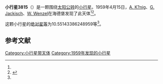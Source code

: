 {{Infobox planet
| bgcolour = #FFFFC0
| name = 3815 Konig
| symbol = 
| image = 
| caption = 
| discovery = yes
| discovery_ref = 
| discoverer = [[A._K?nig|A. K?nig]]、[[G._Jackisch|G. Jackisch]]、[[W._Wenzel|W. Wenzel]]
| discovery_site = [[海德堡|海德堡]] 
| discovered = 1959年4月15日
| designations = yes
| mp_name = 
| named_after = 
| alt_names = 1959 GG/ 1955 HJ / 1959 GT / 1959 JD / 1967 EL / 1967 GR / 1969 VZ / 1977 UZ / 1981 RT3 / 1985 TC2
| mp_category = [[主带小行星|主带小行星]]
| orbit_ref = <ref name="a">[http://ssd.jpl.nasa.gov/sbdb.cgi?sstr=3815 3815 Konig] {{Wayback|url=http://ssd.jpl.nasa.gov/sbdb.cgi?sstr=3815 |date=20210813235247 }}，小行星數據庫瀏覽器（JPL Small-Body Database Browser）－[[美国国家航空航天局|美国国家航空航天局]]喷气推进实验室</ref>
| epoch = 2456400.5 (2013年4月18日更新)
| aphelion = {{convert|2.842399425092298|AU|km|3|abbr=on|lk=out}}
| perihelion = {{convert|2.29841030459139|AU|km|3|abbr=on}}
| semimajor = {{convert|2.570404864841844|AU|km|3|abbr=on}}
| eccentricity = 0.105817789
| period = 1505.222594 [[日|日]]<br />4.12[[儒略年|儒略年]]
| avg_speed = 
| inclination = 8.639837284314858
| asc_node = 197.258305694591
| mean_anomaly = 
| arg_peri = 10.55143386248959
| satellites = 
| physical_characteristics = yes
| dimensions = 
| mass = 
| density = 
| surface_grav = 
| escape_velocity = 
| sidereal_day = 
| axial_tilt = 
| pole_ecliptic_lat = 
| pole_ecliptic_lon = 
| albedo = 
| temperatures= 
| temp_name1 = 
| mean_temp_1 = 
| max_temp_1 = 
| temp_name2 = 
| max_temp_2 = 
| spectral_type = 
| abs_magnitude = 10.55143386248959
}}

'''小行星3815'''（{{lang-en|3815 Konig}}）是一颗围绕[[太阳|太阳]][[公转|公转]]的[[小行星|小行星]]。1959年4月15日，[[A._K?nig|A. K?nig]]、[[G._Jackisch|G. Jackisch]]、[[W._Wenzel|W. Wenzel]]在海德堡发现了此天体<ref name="a" /><ref>{{cite news|title=小行星列表|url=http://cfa-www.harvard.edu/iau/lists/NumberedMPs.txt|accessdate=2013-07-08|newspaper=哈佛大学|archive-date=2008-05-17|archive-url=https://web.archive.org/web/20080517010638/http://cfa-www.harvard.edu/iau/lists/NumberedMPs.txt|dead-url=no}}</ref>。

这颗小行星的[[绝对星等|绝对星等]]为10.55143386248959等<ref name="a" />。

==参考文献==
{{reflist}}
{{Minor Planet Number|[[小行星3814|小行星3814]]|[[小行星3816|小行星3816]]}}

{{小天体}}

[[Category:小行星带天体|Category:小行星带天体]]
[[Category:1959年发现的小行星|Category:1959年发现的小行星]]

{{asteroid-stub}}